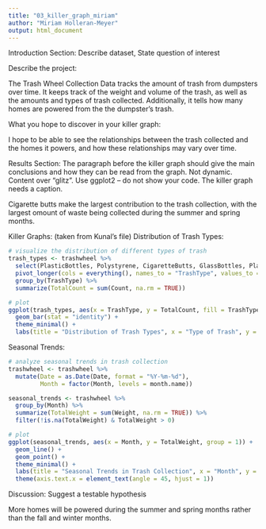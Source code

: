 ```yaml
---
title: "03_killer_graph_miriam"
author: "Miriam Holleran-Meyer"
output: html_document
---
```


Introduction Section: Describe dataset, State question of interest


Describe the project:

The Trash Wheel Collection Data tracks the amount of trash from dumpsters over time. It keeps track of the weight and volume of the trash, as well as the amounts and types of trash collected. Additionally, it tells how many homes are powered from the the dumpster's trash.


What you hope to discover in your killer graph:

I hope to be able to see the relationships between the trash collected and the homes it powers, and how these relationships may vary over time.



Results Section: The paragraph before the killer graph should give the main conclusions and how they can be read from the graph. Not dynamic. Content over "glitz". Use ggplot2 – do not show your code. The killer graph needs a caption.

Cigarette butts make the largest contribution to the trash collection, with the largest omount of waste being collected during the summer and spring months.



Killer Graphs: (taken from Kunal's file)
Distribution of Trash Types:
```r
# visualize the distribution of different types of trash
trash_types <- trashwheel %>% 
  select(PlasticBottles, Polystyrene, CigaretteButts, GlassBottles, PlasticBags, Wrappers, SportsBalls) %>% 
  pivot_longer(cols = everything(), names_to = "TrashType", values_to = "Count") %>% 
  group_by(TrashType) %>% 
  summarize(TotalCount = sum(Count, na.rm = TRUE))

# plot
ggplot(trash_types, aes(x = TrashType, y = TotalCount, fill = TrashType)) +
  geom_bar(stat = "identity") +
  theme_minimal() +
  labs(title = "Distribution of Trash Types", x = "Type of Trash", y = "Total Count")
```


Seasonal Trends:
```r
# analyze seasonal trends in trash collection
trashwheel <- trashwheel %>% 
  mutate(Date = as.Date(Date, format = "%Y-%m-%d"),
         Month = factor(Month, levels = month.name))

seasonal_trends <- trashwheel %>% 
  group_by(Month) %>% 
  summarize(TotalWeight = sum(Weight, na.rm = TRUE)) %>%
  filter(!is.na(TotalWeight) & TotalWeight > 0)

# plot
ggplot(seasonal_trends, aes(x = Month, y = TotalWeight, group = 1)) +
  geom_line() +
  geom_point() +
  theme_minimal() +
  labs(title = "Seasonal Trends in Trash Collection", x = "Month", y = "Total Weight (tons)") +
  theme(axis.text.x = element_text(angle = 45, hjust = 1))
```



Discussion: Suggest a testable hypothesis

More homes will be powered during the summer and spring months rather than the fall and winter months.




